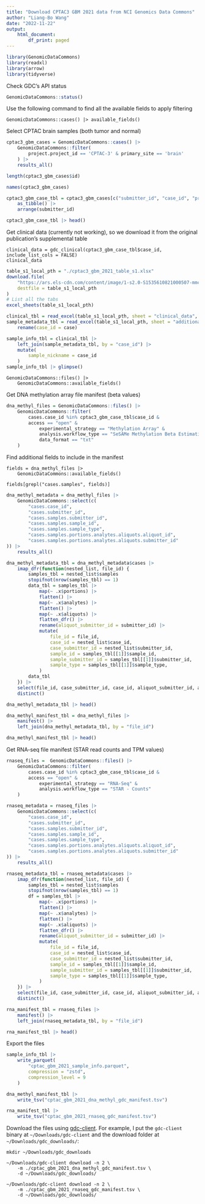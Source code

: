 ```yaml
---
title: "Download CPTAC3 GBM 2021 data from NCI Genomics Data Commons"
author: "Liang-Bo Wang"
date: "2022-11-22"
output: 
    html_document:
        df_print: paged
---
```


```r
library(GenomicDataCommons)
library(readxl)
library(arrow)
library(tidyverse)
```

Check GDC's API status
```r
GenomicDataCommons::status()
```

Use the following command to find all the available fields to apply filtering
```
GenomicDataCommons::cases() |> available_fields()
```

Select CPTAC brain samples (both tumor and normal)
```r
cptac3_gbm_cases = GenomicDataCommons::cases() |> 
    GenomicDataCommons::filter( 
        project.project_id == 'CPTAC-3' & primary_site == 'brain'
    ) |> 
    results_all()

length(cptac3_gbm_cases$id)
```

```r
names(cptac3_gbm_cases)
```

```r
cptac3_gbm_case_tbl = cptac3_gbm_cases[c("submitter_id", "case_id", "primary_site", "disease_type")] |>
    as_tibble() |> 
    arrange(submitter_id)

cptac3_gbm_case_tbl |> head()
```


Get clinical data (currently not working), so we download it from the original publication's supplemental table
```
clinical_data = gdc_clinical(cptac3_gbm_case_tbl$case_id, include_list_cols = FALSE)
clinical_data
```
```r
table_s1_local_pth = "./cptac3_gbm_2021_table_s1.xlsx"
download.file(
    "https://ars.els-cdn.com/content/image/1-s2.0-S1535610821000507-mmc2.xlsx",
    destfile = table_s1_local_pth
)
# List all the tabs
excel_sheets(table_s1_local_pth)
```


```r
clinical_tbl = read_excel(table_s1_local_pth, sheet = "clinical_data", na = "NA")
sample_metadata_tbl = read_excel(table_s1_local_pth, sheet = "additional_annotations", na = "NA") |> 
    rename(case_id = case)

sample_info_tbl = clinical_tbl |> 
    left_join(sample_metadata_tbl, by = "case_id") |> 
    mutate(
        sample_nickname = case_id
    )
sample_info_tbl |> glimpse()
```

```
GenomicDataCommons::files() |> 
    GenomicDataCommons::available_fields()
```

Get DNA methylation array file manifest (beta values)
```r
dna_methyl_files = GenomicDataCommons::files() |> 
    GenomicDataCommons::filter(
        cases.case_id %in% cptac3_gbm_case_tbl$case_id &
        access == "open" &
            experimental_strategy == "Methylation Array" &
            analysis.workflow_type == "SeSAMe Methylation Beta Estimation" &
            data_format == "txt"
    ) 
```

Find additional fields to include in the manifest
```
fields = dna_methyl_files |> 
    GenomicDataCommons::available_fields()

fields[grepl("cases.samples", fields)]
```


```r
dna_methyl_metadata = dna_methyl_files |> 
    GenomicDataCommons::select(c(
        "cases.case_id", 
        "cases.submitter_id", 
        "cases.samples.submitter_id",
        "cases.samples.sample_id",
        "cases.samples.sample_type",
        "cases.samples.portions.analytes.aliquots.aliquot_id",
        "cases.samples.portions.analytes.aliquots.submitter_id" 
)) |> 
    results_all()

dna_methyl_metadata_tbl = dna_methyl_metadata$cases |>
    imap_dfr(function(nested_list, file_id) {
        samples_tbl = nested_list$samples
        stopifnot(nrow(samples_tbl) == 1)
        data_tbl = samples_tbl |> 
            map(~ .x$portions) |> 
            flatten() |> 
            map(~ .x$analytes) |> 
            flatten() |> 
            map(~ .x$aliquots) |> 
            flatten_dfr() |>
            rename(aliquot_submitter_id = submitter_id) |> 
            mutate(
                file_id = file_id,
                case_id = nested_list$case_id,
                case_submitter_id = nested_list$submitter_id,
                sample_id = samples_tbl[[1]]$sample_id,
                sample_submitter_id = samples_tbl[[1]]$submitter_id,
                sample_type = samples_tbl[[1]]$sample_type,
            )
        data_tbl
    }) |> 
    select(file_id, case_submitter_id, case_id, aliquot_submitter_id, aliquot_id, everything()) |> 
    distinct()
```

```r
dna_methyl_metadata_tbl |> head()
```

```r
dna_methyl_manifest_tbl = dna_methyl_files |> 
    manifest() |> 
    left_join(dna_methyl_metadata_tbl, by = "file_id")
```

```r
dna_methyl_manifest_tbl |> head()
```



Get RNA-seq file manifest (STAR read counts and TPM values)
```r
rnaseq_files =  GenomicDataCommons::files() |> 
    GenomicDataCommons::filter(
        cases.case_id %in% cptac3_gbm_case_tbl$case_id &
        access == "open" &
            experimental_strategy == "RNA-Seq" &
            analysis.workflow_type == "STAR - Counts"
    )
```

```r
rnaseq_metadata = rnaseq_files |> 
    GenomicDataCommons::select(c(
        "cases.case_id", 
        "cases.submitter_id", 
        "cases.samples.submitter_id",
        "cases.samples.sample_id",
        "cases.samples.sample_type",
        "cases.samples.portions.analytes.aliquots.aliquot_id",
        "cases.samples.portions.analytes.aliquots.submitter_id"
)) |> 
    results_all()

rnaseq_metadata_tbl = rnaseq_metadata$cases |>
    imap_dfr(function(nested_list, file_id) {
        samples_tbl = nested_list$samples
        stopifnot(nrow(samples_tbl) == 1)
        df = samples_tbl |> 
            map(~ .x$portions) |> 
            flatten() |> 
            map(~ .x$analytes) |> 
            flatten() |> 
            map(~ .x$aliquots) |> 
            flatten_dfr() |>
            rename(aliquot_submitter_id = submitter_id) |> 
            mutate(
                file_id = file_id,
                case_id = nested_list$case_id,
                case_submitter_id = nested_list$submitter_id,
                sample_id = samples_tbl[[1]]$sample_id,
                sample_submitter_id = samples_tbl[[1]]$submitter_id,
                sample_type = samples_tbl[[1]]$sample_type,
            )
    }) |> 
    select(file_id, case_submitter_id, case_id, aliquot_submitter_id, aliquot_id, everything()) |> 
    distinct()
```


```r
rna_manifest_tbl = rnaseq_files |> 
    manifest() |> 
    left_join(rnaseq_metadata_tbl, by = "file_id")

rna_manifest_tbl |> head()
```


Export the files
```r
sample_info_tbl |> 
    write_parquet(
        "cptac_gbm_2021_sample_info.parquet",
        compression = "zstd", 
        compression_level = 9
    )

dna_methyl_manifest_tbl |> 
    write_tsv("cptac_gbm_2021_dna_methyl_gdc_manifest.tsv")

rna_manifest_tbl |> 
    write_tsv("cptac_gbm_2021_rnaseq_gdc_manifest.tsv")
```


Download the files using [gdc-client]. For example, I put the `gdc-client` binary at `~/Downloads/gdc-client` and the download folder at `~/Downloads/gdc_downloads/`:

    mkdir ~/Downloads/gdc_downloads 
    
    ~/Downloads/gdc-client download -n 2 \
        -m ./cptac_gbm_2021_dna_methyl_gdc_manifest.tsv \
        -d ~/Downloads/gdc_downloads/
        
    ~/Downloads/gdc-client download -n 2 \
        -m ./cptac_gbm_2021_rnaseq_gdc_manifest.tsv \
        -d ~/Downloads/gdc_downloads/

[gdc-client]: https://gdc.cancer.gov/access-data/gdc-data-transfer-tool